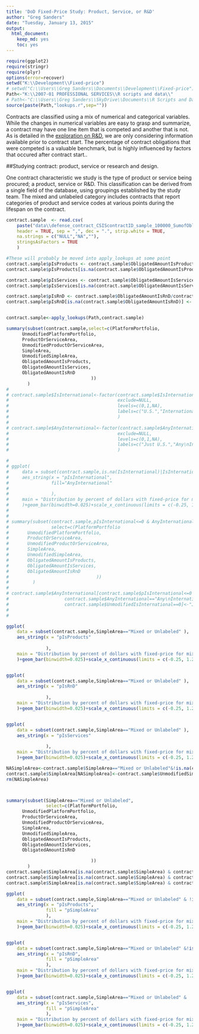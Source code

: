 ```yaml
---
title: 'DoD Fixed-Price Study: Product, Service, or R&D'
author: "Greg Sanders"
date: "Tuesday, January 13, 2015"
output:
  html_document:
    keep_md: yes
    toc: yes
---
```


```r
require(ggplot2)
require(stringr)
require(plyr)
options(error=recover)
setwd("K:\\Development\\Fixed-price")
# setwd("C:\\Users\\Greg Sanders\\Documents\\Development\\Fixed-price")
Path<-"K:\\2007-01 PROFESSIONAL SERVICES\\R scripts and data\\"
# Path<-"C:\\Users\\Greg Sanders\\SkyDrive\\Documents\\R Scripts and Data SkyDrive\\"
source(paste(Path,"lookups.r",sep=""))

```

Contracts are classified using a mix of numerical and categorical variables. While the changes in numerical variables are easy to grasp and summarize, a contract may have one line item that is competed and another that is not. As is detailed in the [exploration on R&D](RnD_1to5_exploration.md), we are only considering information available prior to contract start. The percentage of contract obligations that were competed is a valuable benchmark, but is highly influenced by factors that occured after contract start..

##Studying contract: product, service or research and design.

One contract characteristic we study is the type of product or service being procured; a product, service or R&D.  This classification can be derived from a single field of the database, using groupings established by the study team.  The mixed and unlabeled category includes contracts that report categories of product and service codes at various points during the lifespan on the contract.   

```r
contract.sample  <- read.csv(
    paste("data\\defense_contract_CSIScontractID_sample_100000_SumofObligatedAmount.csv", sep = ""),
    header = TRUE, sep = ",", dec = ".", strip.white = TRUE, 
    na.strings = c("NULL","NA",""),
    stringsAsFactors = TRUE
    )

#These will probably be moved into apply_lookups at some point
contract.sample$pIsProducts <- contract.sample$ObligatedAmountIsProducts/contract.sample$SumofObligatedAmount
contract.sample$pIsProducts[is.na(contract.sample$ObligatedAmountIsProducts)] <- 0

contract.sample$pIsServices <- contract.sample$ObligatedAmountIsServices/contract.sample$SumofObligatedAmount
contract.sample$pIsServices[is.na(contract.sample$ObligatedAmountIsServices)] <- 0

contract.sample$pIsRnD <- contract.sample$ObligatedAmountIsRnD/contract.sample$SumofObligatedAmount
contract.sample$pIsRnD[is.na(contract.sample$ObligatedAmountIsRnD)] <- 0


contract.sample<-apply_lookups(Path,contract.sample)


```




```r
summary(subset(contract.sample,select=c(PlatformPortfolio,
      UnmodifiedPlatformPortfolio,
      ProductOrServiceArea,
      UnmodifiedProductOrServiceArea,
      SimpleArea,
      UnmodifiedSimpleArea,
      ObligatedAmountIsProducts,
      ObligatedAmountIsServices,
      ObligatedAmountIsRnD
                                ))
        )
# 
# contract.sample$IsInternational<-factor(contract.sample$IsInternational,
#                                         exclude=NULL,
#                                         levels=c(0,1,NA),
#                                         labels=c("U.S.","International","Unlabeled \nor mixed")
#                                         )
# 
# contract.sample$AnyInternational<-factor(contract.sample$AnyInternational,
#                                         exclude=NULL,
#                                         levels=c(0,1,NA),
#                                         labels=c("Just U.S.","Any\nInternational","Unlabeled")
#                                         )

# 
# ggplot(
#     data = subset(contract.sample,is.na(IsInternational)|IsInternational=="Unlabeled \nor mixed" ),
#     aes_string(x = "pIsInternational",
#                fill="AnyInternational"
#                
#                ),
#     main = "Distribution by percent of dollars with fixed-price for mixed and unlabeled contracts."
#     )+geom_bar(binwidth=0.025)+scale_x_continuous(limits = c(-0.25, 1.25))
#     
# 
# summary(subset(contract.sample,pIsInternational<=0 & AnyInternational=="Any\nInternational",
#                select=c(PlatformPortfolio
#       UnmodifiedPlatformPortfolio,
#       ProductOrServiceArea,
#       UnmodifiedProductOrServiceArea,
#       SimpleArea,
#       UnmodifiedSimpleArea,
#       ObligatedAmountIsProducts,
#       ObligatedAmountIsServices,
#       ObligatedAmountIsRnD
#                                 ))
#         )
# 
# contract.sample$AnyInternational[contract.sample$pIsInternational<=0 & 
#                     contract.sample$AnyInternational=="Any\nInternational" &
#                     contract.sample$UnmodifiedIsInternational==0]<-"Just U.S."
# 
# 

ggplot(
    data = subset(contract.sample,SimpleArea=="Mixed or Unlabeled" ),
    aes_string(x = "pIsProducts"
               
               ),
    main = "Distribution by percent of dollars with fixed-price for mixed and unlabeled contracts."
    )+geom_bar(binwidth=0.025)+scale_x_continuous(limits = c(-0.25, 1.25))+facet_wrap(~UnmodifiedSimpleArea)


ggplot(
    data = subset(contract.sample,SimpleArea=="Mixed or Unlabeled" ),
    aes_string(x = "pIsRnD"
               
               ),
    main = "Distribution by percent of dollars with fixed-price for mixed and unlabeled contracts."
    )+geom_bar(binwidth=0.025)+scale_x_continuous(limits = c(-0.25, 1.25))+facet_wrap(~UnmodifiedSimpleArea)


ggplot(
    data = subset(contract.sample,SimpleArea=="Mixed or Unlabeled" ),
    aes_string(x = "pIsServices"
               
               ),
    main = "Distribution by percent of dollars with fixed-price for mixed and unlabeled contracts."
    )+geom_bar(binwidth=0.025)+scale_x_continuous(limits = c(-0.25, 1.25))+facet_wrap(~UnmodifiedSimpleArea)

NASimpleArea<-contract.sample$SimpleArea=="Mixed or Unlabeled"&!is.na(contract.sample$UnmodifiedSimpleArea)
contract.sample$SimpleArea[NASimpleArea]<-contract.sample$UnmodifiedSimpleArea[NASimpleArea]
rm(NASimpleArea)



summary(subset(SimpleArea=="Mixed or Unlabeled",
               select=c(PlatformPortfolio,
      UnmodifiedPlatformPortfolio,
      ProductOrServiceArea,
      UnmodifiedProductOrServiceArea,
      SimpleArea,
      UnmodifiedSimpleArea,
      ObligatedAmountIsProducts,
      ObligatedAmountIsServices,
      ObligatedAmountIsRnD

                                ))
        )
contract.sample$SimpleArea[is.na(contract.sample$SimpleArea) & contract.sample$pIsProducts>0.5]<-"Products"
contract.sample$SimpleArea[is.na(contract.sample$SimpleArea) & contract.sample$pIsServices>0.5]<-"Services"
contract.sample$SimpleArea[is.na(contract.sample$SimpleArea) & contract.sample$pIsRnD>0.5]<-"R&D"

ggplot(
    data = subset(contract.sample,SimpleArea=="Mixed or Unlabeled" & !is.na(ObligatedAmountIsProducts)),
    aes_string(x = "pIsProducts",
               fill = "pSimpleArea"
               ),
    main = "Distribution by percent of dollars with fixed-price for mixed and unlabeled contracts."
    )+geom_bar(binwidth=0.025)+scale_x_continuous(limits = c(-0.25, 1.25))+facet_wrap(~UnmodifiedSimpleArea)


ggplot(
    data = subset(contract.sample,SimpleArea=="Mixed or Unlabeled" &!is.na(ObligatedAmountIsRnD) ),
    aes_string(x = "pIsRnD",
               fill = "pSimpleArea"
               ),
    main = "Distribution by percent of dollars with fixed-price for mixed and unlabeled contracts."
    )+geom_bar(binwidth=0.025)+scale_x_continuous(limits = c(-0.25, 1.25))+facet_wrap(~UnmodifiedSimpleArea)


ggplot(
    data = subset(contract.sample,SimpleArea=="Mixed or Unlabeled" &  !is.na(ObligatedAmountIsServices)),
    aes_string(x = "pIsServices",
               fill = "pSimpleArea"
               ),
    main = "Distribution by percent of dollars with fixed-price for mixed and unlabeled contracts."
    )+geom_bar(binwidth=0.025)+scale_x_continuous(limits = c(-0.25, 1.25))+facet_wrap(~UnmodifiedSimpleArea)

      
      
```
